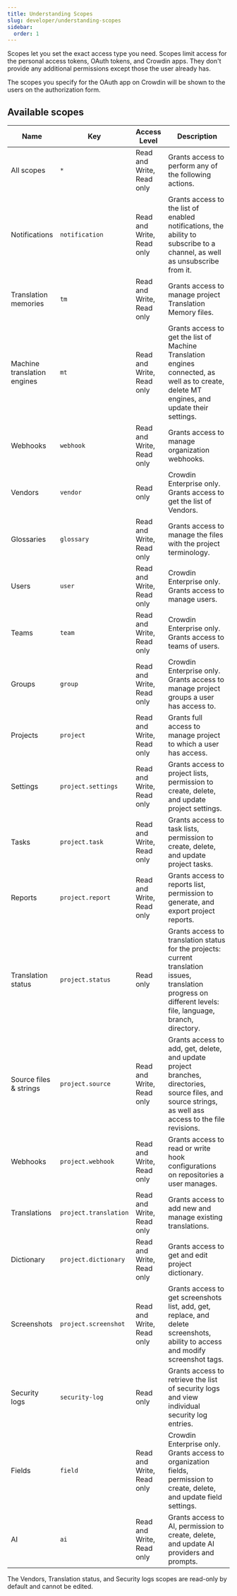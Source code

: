 ```yaml
---
title: Understanding Scopes
slug: developer/understanding-scopes
sidebar:
  order: 1
---
```



Scopes let you set the exact access type you need. Scopes limit access for the personal access tokens, OAuth tokens, and Crowdin apps. They don't provide any additional permissions except those the user already has.

The scopes you specify for the OAuth app on Crowdin will be shown to the users on the authorization form.

## Available scopes

<table>
  <colgroup>
    <col width="20%" />
    <col width="15%" />
    <col width="14%" />
    <col width="51%" />
  </colgroup>
  <thead>
  <tr>
    <th>Name</th>
    <th>Key</th>
    <th>Access Level</th>
    <th>Description</th>
  </tr>
  </thead>
  <tbody>
  <tr>
    <td>All scopes</td>
    <td><code>*</code></td>
    <td>Read and Write,<br/>Read only</td>
    <td>Grants access to perform any of the following actions.</td>
  </tr>
  <tr>
    <td>Notifications</td>
    <td><code>notification</code></td>
    <td>Read and Write,<br/>Read only</td>
    <td>Grants access to the list of enabled notifications, the ability to subscribe to a channel, as well as unsubscribe from it.</td>
  </tr>
  <tr>
    <td>Translation memories</td>
    <td><code>tm</code></td>
    <td>Read and Write,<br/>Read only</td>
    <td>Grants access to manage project Translation Memory files.</td>
  </tr>
  <tr>
    <td>Machine translation engines</td>
    <td><code>mt</code></td>
    <td>Read and Write,<br/>Read only</td>
    <td>Grants access to get the list of Machine Translation engines connected, as well as to create, delete MT engines, and update their settings.</td>
  </tr>
  <tr>
    <td>Webhooks</td>
    <td><code>webhook</code></td>
    <td>Read and Write,<br/>Read only</td>
    <td>Grants access to manage organization webhooks.</td>
  </tr>
  <tr>
    <td>Vendors</td>
    <td><code>vendor</code></td>
    <td>Read only</td>
    <td>Crowdin Enterprise only. Grants access to get the list of Vendors.</td>
  </tr>
  <tr>
    <td>Glossaries</td>
    <td><code>glossary</code></td>
    <td>Read and Write,<br/>Read only</td>
    <td>Grants access to manage the files with the project terminology.</td>
  </tr>
  <tr>
    <td>Users</td>
    <td><code>user</code></td>
    <td>Read and Write,<br/>Read only</td>
    <td>Crowdin Enterprise only. Grants access to manage users.</td>
  </tr>
  <tr>
    <td>Teams</td>
    <td><code>team</code></td>
    <td>Read and Write,<br/>Read only</td>
    <td>Crowdin Enterprise only. Grants access to teams of users.</td>
  </tr>
  <tr>
    <td>Groups</td>
    <td><code>group</code></td>
    <td>Read and Write,<br/>Read only</td>
    <td>Crowdin Enterprise only. Grants access to manage project groups a user has access to.</td>
  </tr>
  <tr>
    <td>Projects</td>
    <td><code>project</code></td>
    <td>Read and Write,<br/>Read only</td>
    <td>Grants full access to manage project to which a user has access.</td>
  </tr>
  <tr>
    <td>Settings</td>
    <td><code>project.settings</code></td>
    <td>Read and Write,<br/>Read only</td>
    <td>Grants access to project lists, permission to create, delete, and update project settings.</td>
  </tr>
  <tr>
    <td>Tasks</td>
    <td><code>project.task</code></td>
    <td>Read and Write,<br/>Read only</td>
    <td>Grants access to task lists, permission to create, delete, and update project tasks.</td>
  </tr>
  <tr>
    <td>Reports</td>
    <td><code>project.report</code></td>
    <td>Read and Write,<br/>Read only</td>
    <td>Grants access to reports list, permission to generate, and export project reports.</td>
  </tr>
  <tr>
    <td>Translation status</td>
    <td><code>project.status</code></td>
    <td>Read only</td>
    <td>Grants access to translation status for the projects: current translation issues, translation progress on different levels: file, language, branch, directory.</td>
  </tr>
  <tr>
    <td>Source files & strings</td>
    <td><code>project.source</code></td>
    <td>Read and Write,<br/>Read only</td>
    <td>Grants access to add, get, delete, and update project branches, directories, source files, and source strings, as well ass access to the file revisions.</td>
  </tr>
  <tr>
    <td>Webhooks</td>
    <td><code>project.webhook</code></td>
    <td>Read and Write,<br/>Read only</td>
    <td>Grants access to read or write hook configurations on repositories a user manages.</td>
  </tr>
  <tr>
    <td>Translations</td>
    <td><code class="whitespace-nowrap">project.translation</code></td>
    <td>Read and Write,<br/>Read only</td>
    <td>Grants access to add new and manage existing translations.</td>
  </tr>
  <tr>
    <td>Dictionary</td>
    <td><code class="whitespace-nowrap">project.dictionary</code></td>
    <td>Read and Write,<br/>Read only</td>
    <td>Grants access to get and edit project dictionary.</td>
  </tr>
  <tr>
    <td>Screenshots</td>
    <td><code>project.screenshot</code></td>
    <td>Read and Write,<br/>Read only</td>
    <td>Grants access to get screenshots list, add, get, replace, and delete screenshots, ability to access and modify screenshot tags.</td>
  </tr>
  <tr>
    <td>Security logs</td>
    <td><code>security-log</code></td>
    <td>Read only</td>
    <td>Grants access to retrieve the list of security logs and view individual security log entries.</td>
  </tr>
  <tr>
    <td>Fields</td>
    <td><code>field</code></td>
    <td>Read and Write,<br/>Read only</td>
    <td>Crowdin Enterprise only. Grants access to organization fields, permission to create, delete, and update field settings.</td>
  </tr>
  <tr>
    <td>AI</td>
    <td><code>ai</code></td>
    <td>Read and Write,<br/>Read only</td>
    <td>Grants access to AI, permission to create, delete, and update AI providers and prompts.</td>
  </tr>
  </tbody>
</table>

<Aside type="caution">
  The Vendors, Translation status, and Security logs scopes are read-only by default and cannot be edited.
</Aside>